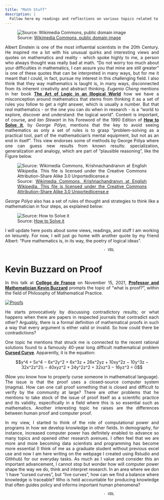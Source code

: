 ```yaml
---
title: "Math Stuff"
description: |
  Follow here my readings and reflections on various topics related to mathematics as an amateur.
---
```



![Source:
[Wikimedia Commons, public domain image](https://commons.wikimedia.org/wiki/File:Albert_Einstein_-_100MP.jpg)](einstein.jpg)

<style>
body {
text-align: justify}
</style>

Albert Einstein is one of the most influential scientists in the 20th Century. He inspired me a lot with his unusual quirks and interesting views and quotes on mathematics and reality - which spoke highly to me, a person who always thought was really bad at math. "Do not worry too much about your difficulties in mathematics, I can assure you that mine are still greater" is one of these quotes that can be interpreted in many ways, but for me it meant that I could, in fact, pursue my interest in this challenging field. I also think that they way mathematics is taught is, in many ways, disconnected from its inherent creativity and abstract thinking. *Eugenia Cheng* mentions in her book [**The Art of Logic in an Illogical World**](https://www.basicbooks.com/titles/eugenia-cheng/the-art-of-logic-in-an-illogical-world/9781541672482/) how we have a misconception around mathematics that stems from thinking it as a set of rules you follow to get a right answer, which is usually a number. But that *real* mathematics - or the one you can do when in research - is a "world to explore, discover and understand: the logical world". Content is important, of course, and *Ian Stewart* in his Foreword of the 1990 Edition of [**How to Solve it**](https://www.amazon.de/-/en/gp/product/0140124993/ref=dbs_a_def_rwt_bibl_vppi_i2), by *George Pólya*, mentions that the key to avoid seeing mathematics as only a set of rules is to grasp "problem-solving as a practical tool, part of the mathematician's mental equipment, but not as an end in itself". This view endorses some of methods by George Pólya where one can guess new results from known results: specialization, generalization and analogy, which are part of "plausible reasoning", like the Figure below. 

![Source:
[Wikimedia Commons, Krishnachandranvn at English Wikipedia. This file is licensed under the Creative Commons Attribution-Share Alike 3.0 Unportedlicense.e](https://commons.wikimedia.org/wiki/File:Methods_Of_Plausible_Resoning_by_George_Polya.png)](poly.png)

*George Pólya* also has a set of rules of thought and strategies to think like a mathematician in four steps, as explained below: 

![Source:
[How to Solve it](https://www.amazon.de/-/en/gp/product/0140124993/ref=dbs_a_def_rwt_bibl_vppi_i2)](poly2.png)


I will update here posts about some views, readings, and stuff I am working on leisurely. For now, I will just go home with another quote by my friend Albert: "Pure mathematics is, in its way, the poetry of logical ideas".

                                                 - VDL

# Kevin Buzzard on Proof

In this talk at [**Collège de France**](https://www.college-de-france.fr/site/timothy-gowers/seminar-2021-11-15-14h00.htm) on November 15, 2021, [**Professor and Mathematician Kevin Buzzard**](https://www.imperial.ac.uk/people/k.buzzard) prompts the topic of "what is proof?", within the field of Philosophy of Mathematical Practice.  

[![Proofs](proof.png)](https://www.college-de-france.fr/site/timothy-gowers/seminar-2021-11-15-14h00.htm "Proof by Kevin Buzzard - Click to Watch!")

He starts provocatively by discussing contradictory results; or what happens when there are papers in respected journals that contradict each other? Arguably, there is a formal definition of mathematical proofs in such a way that every argument is either valid or invalid. So how could there be contradictions? 

One topic he mentions that struck me is connected to the recent rational solutions found to a famously 40-year long difficult mathematical problem [**Cursed Curve**](https://www.quantamagazine.org/mathematicians-crack-the-cursed-curve-20171207/). Apparently, it is the equation:

$$y^4 + 5x^4 − 6x^2y^2 + 6x^3z + 26x^2yz + 10xy^2z − 10y^3z − 32x^2z^2\\ − 40xyz^2 + 24y^2z^2 + 32xz^3 − 16yz^3 = 0$$

(Now you know how to properly curse someone in mathematical language). The issue is that the proof uses a closed-source computer system (magma). How can one call proof something that is closed and difficult to verify by the community at large? There are other problems that he mentions to take stock of the issue of proof itself as a scientific practice and its validity, especifically in a field where this is so essential such as mathematics. Another interesting topic he raises are the differences between human proof and computer proof.


In my view, I started to think of the role of computational power and programs in how we develop knowledge in other fields. In demography, for instance, increased computer power has definitely enabled to advance so many topics and opened other research avenues. I often feel that we are more and more becoming data scientists and programming has become more essential (I think of me as a graduate student without previous excel use and now I am here writing on the webpage I created using Rstudio and Githhub) for our everyday tasks. As much as I value and consider this an important advancement, I cannot stop but wonder how will computer power shape the way we do, think and interpret research. In an area where we don´t have "cursed curves", but "live curves", how can we find a balance where knowledge is traceable? Who is held accountable for producing knowledge that often guides policy and informs important human phenomena?

                                                 - VDL
